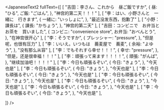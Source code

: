 
# 

<JapaneseText2
fullText={[
    [
        "吉田：李さん、これから　昼ご飯ですか",
        {
            昼: "ひる",
            ご飯: "ごはん",
        },
        "神宫的第二天！！！"
    ],
    [
        "李：はい、小野さんと　一緒に　行きます",
        {
            一緒に: "いっしょに",
        },
        "最近没发东西，抱歉了"
    ],
    [
        "小野：課長は",
        {
            課長: "かちょう",
        },
        "神宫的第二天"
    ],
    [
        "吉田：コンビニで　お弁当と　お茶を　買いました",
        {
            コンビニ: "convenience store",
            お弁当: "おべんとう",
        },
        "在神宫很开心"
    ],
    [
        "李：そうですか",
        {
            プレッシャー: "pressure",
        },
        "但是呢，也很有压力"
    ],
    [
        "李：いいえ。いつもは　蕎麦屋で　蕎麦",
        {
            余裕: "よゆう",
        },
        "没有那么从容"
    ],
    [
        "李：でもそれすら幸せ！！！",
        {
            幸せ: "pressure",
        },
        "但是，还是很幸福！！！"
    ], 
    [
        "李：頑張って来ます！！！！",
        {
            頑張: "がんば",
        },
        "继续加油吧！！！！"
    ],
    [
        "李：今日も頑張るぞい",
        {
            今日: "きょう",
        },
        "今天也是"
    ],
    [
        "李：今日も頑張るぞい",
        {
            今日: "きょう",
        },
        "今天也是"
    ],
    [
        "李：今日も頑張るぞい",
        {
            今日: "きょう",
        },
        "今天也是"
    ],
    [
        "李：今日も頑張るぞい",
        {
            今日: "きょう",
        },
        "今天也是"
    ],
    [
        "李：今日も頑張るぞい",
        {
            今日: "きょう",
        },
        "今天也是"
    ],
    [
        "李：今日も頑張るぞい",
        {
            今日: "きょう",
        },
        "今天也是"
    ],
    [
        "李：今日も頑張るぞい",
        {
            今日: "きょう",
        },
        "今天也是"
    ],
    
]}
/>